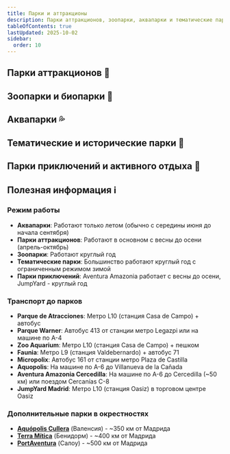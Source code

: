 ```yaml
---
title: Парки и аттракционы
description: Парки аттракционов, зоопарки, аквапарки и тематические парки в Мадриде и окрестностях
tableOfContents: true
lastUpdated: 2025-10-02
sidebar:
  order: 10
---
```



## Парки аттракционов 🎢

<CardGrid>
  <LinkCard
    title="Parque de Atracciones de Madrid"
    description="Главный парк аттракционов Мадрида в Casa de Campo. Более 40 аттракционов для всей семьи."
    href="https://parquedeatracciones.es/"
    target="_blank"
  />
  <LinkCard
    title="Parque Warner Madrid"
    description="Тематический парк Warner Bros в San Martín de la Vega (~30 км от Мадрида). Американские горки, шоу и персонажи DC Comics."
    href="https://www.parquewarner.com/"
    target="_blank"
  />
</CardGrid>

## Зоопарки и биопарки 🦁

<CardGrid>
  <LinkCard
    title="Zoo Aquarium de Madrid"
    description="Один из крупнейших зоопарков Европы. Более 6000 животных, аквариум и дельфинарий."
    href="https://zoomadrid.com/"
    target="_blank"
  />
  <LinkCard
    title="Faunia"
    description="Биопарк с природными экосистемами. Полярная зона, тропический лес, африканский лес."
    href="https://www.faunia.es/"
    target="_blank"
  />
  <LinkCard
    title="Safari Madrid (Aldea del Fresno)"
    description="Сафари-парк в Aldea del Fresno (~50 км от Мадрида). Животные в естественной среде обитания, проезд на машине."
    href="https://safarimadrid.com/"
    target="_blank"
  />
</CardGrid>

## Аквапарки 💦

<CardGrid>
  <LinkCard
    title="Aquopolis Villanueva de la Cañada"
    description="Крупнейший аквапарк рядом с Мадридом (~25 км). Водные горки, волновой бассейн, детская зона."
    href="https://villanueva.aquopolis.es/"
    target="_blank"
  />
  <LinkCard
    title="Parque Warner Beach"
    description="Аквапарк Warner Bros в San Martín de la Vega. Горки Aquaman и Black Manta."
    href="https://parquewarnerbeach.parquewarner.com/"
    target="_blank"
  />
</CardGrid>

## Тематические и исторические парки 🏰

<CardGrid>
  <LinkCard
    title="Micropolix"
    description="Город профессий для детей 4-14 лет в San Sebastián de los Reyes (~20 км от Мадрида). Интерактивная игра в различные профессии."
    href="https://www.micropolix.com/"
    target="_blank"
  />
  <LinkCard
    title="Sendaviva (Наварра)"
    description="Природный парк приключений. Аттракционы, зоопарк, шоу хищных птиц. ~330 км от Мадрида."
    href="https://sendaviva.com/"
    target="_blank"
  />
  <LinkCard
    title="Puy du Fou España (Толедо)"
    description="Исторический парк с грандиозными шоу. Гладиаторы, викинги, рыцарские турниры. ~70 км от Мадрида."
    href="https://puydufouespana.com/"
    target="_blank"
  />
</CardGrid>

## Парки приключений и активного отдыха 🧗

<CardGrid>
  <LinkCard
    title="Aventura Amazonia Cercedilla"
    description="Парк приключений в горах Сьерра-де-Гуадаррама. Тарзанки, веревочные курсы, скалолазание и зиплайны среди сосен. ~50 км от Мадрида."
    href="https://aventura-amazonia.com/parques-amazonia/cercedilla"
    target="_blank"
  />
  <LinkCard
    title="JumpYard Madrid"
    description="Парк батутов и активного отдыха в торговом центре Oasiz. Батуты, скалолазание, интерактивные игры и детские праздники."
    href="https://jumpyard.es/madrid/"
    target="_blank"
  />
</CardGrid>

## Полезная информация ℹ️

### Режим работы
- **Аквапарки**: Работают только летом (обычно с середины июня до начала сентября)
- **Парки аттракционов**: Работают в основном с весны до осени (апрель-октябрь)
- **Зоопарки**: Работают круглый год
- **Тематические парки**: Большинство работают круглый год с ограниченным режимом зимой
- **Парки приключений**: Aventura Amazonia работает с весны до осени, JumpYard - круглый год

### Транспорт до парков
- **Parque de Atracciones**: Метро L10 (станция Casa de Campo) + автобус
- **Parque Warner**: Автобус 413 от станции метро Legazpi или на машине по A-4
- **Zoo Aquarium**: Метро L10 (станция Casa de Campo) + пешком
- **Faunia**: Метро L9 (станция Valdebernardo) + автобус 71
- **Micropolix**: Автобус 161 от станции метро Plaza de Castilla
- **Aquopolis**: На машине по A-6 до Villanueva de la Cañada
- **Aventura Amazonia Cercedilla**: На машине по A-6 до Cercedilla (~50 км) или поездом Cercanías C-8
- **JumpYard Madrid**: Метро L10 (станция Oasiz) в торговом центре Oasiz

### Дополнительные парки в окрестностях
- [**Aquópolis Cullera**](https://maps.google.com/?q=Aquópolis+Cullera) (Валенсия) - ~350 км от Мадрида
- [**Terra Mítica**](https://maps.google.com/?q=Terra+Mítica+Benidorm) (Бенидорм) - ~400 км от Мадрида
- [**PortAventura**](https://maps.google.com/?q=PortAventura+Salou) (Салоу) - ~500 км от Мадрида
